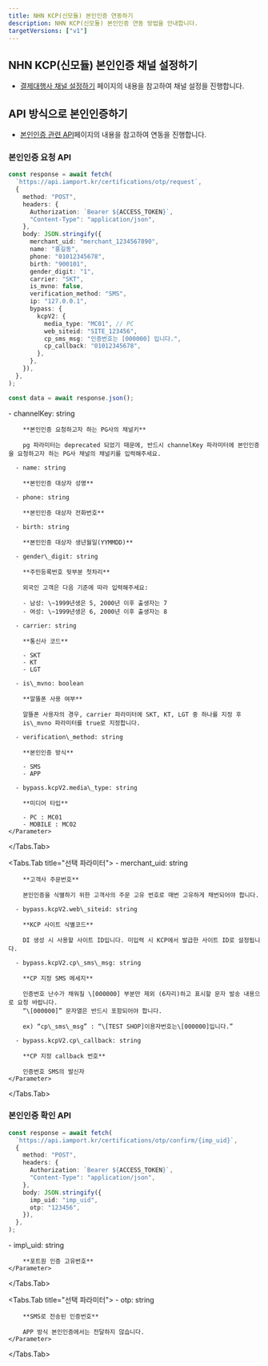 ```yaml
---
title: NHN KCP(신모듈) 본인인증 연동하기
description: NHN KCP(신모듈) 본인인증 연동 방법을 안내합니다.
targetVersions: ["v1"]
---
```



## NHN KCP(신모듈) 본인인증 채널 설정하기

- [결제대행사 채널 설정하기](/opi/ko/integration/ready/readme#3-결제대행사-채널-설정하기) 페이지의 내용을 참고하여 채널 설정을 진행합니다.

## API 방식으로 본인인증하기

- [본인인증 관련 API](/api/rest-v1/certification?v=v1)페이지의 내용을 참고하여 연동을 진행합니다.

### 본인인증 요청 API

```ts title="server-side"
const response = await fetch(
  `https://api.iamport.kr/certifications/otp/request`,
  {
    method: "POST",
    headers: {
      Authorization: `Bearer ${ACCESS_TOKEN}`,
      "Content-Type": "application/json",
    },
    body: JSON.stringify({
      merchant_uid: "merchant_1234567890",
      name: "홍길동",
      phone: "01012345678",
      birth: "900101",
      gender_digit: "1",
      carrier: "SKT",
      is_mvno: false,
      verification_method: "SMS",
      ip: "127.0.0.1",
      bypass: {
        kcpV2: {
          media_type: "MC01", // PC
          web_siteid: "SITE_123456",
          cp_sms_msg: "인증번호는 [000000] 입니다.",
          cp_callback: "01012345678",
        },
      },
    }),
  },
);

const data = await response.json();
```

<Tabs>
  <Tabs.Tab title="필수 파라미터">
    <Parameter flatten>
      - channelKey: string

        **본인인증 요청하고자 하는 PG사의 채널키**

        pg 파라미터는 deprecated 되었기 때문에, 반드시 channelKey 파라미터에 본인인증을 요청하고자 하는 PG사 채널의 채널키를 입력해주세요.

      - name: string

        **본인인증 대상자 성명**

      - phone: string

        **본인인증 대상자 전화번호**

      - birth: string

        **본인인증 대상자 생년월일(YYMMDD)**

      - gender\_digit: string

        **주민등록번호 뒷부분 첫차리**

        외국인 고객은 다음 기준에 따라 입력해주세요:

        - 남성: \~1999년생은 5, 2000년 이후 출생자는 7
        - 여성: \~1999년생은 6, 2000년 이후 출생자는 8

      - carrier: string

        **통신사 코드**

        - SKT
        - KT
        - LGT

      - is\_mvno: boolean

        **알뜰폰 사용 여부**

        알뜰폰 사용자의 경우, carrier 파라미터에 SKT, KT, LGT 중 하나를 지정 후
        is\_mvno 파라미터를 true로 지정합니다.

      - verification\_method: string

        **본인인증 방식**

        - SMS
        - APP

      - bypass.kcpV2.media\_type: string

        **미디어 타입**

        - PC : MC01
        - MOBILE : MC02
    </Parameter>
  </Tabs.Tab>

  <Tabs.Tab title="선택 파라미터">
    <Parameter flatten>
      - merchant\_uid: string

        **고객사 주문번호**

        본인인증을 식별하기 위한 고객사의 주문 고유 번호로 매번 고유하게 채번되어야 합니다.

      - bypass.kcpV2.web\_siteid: string

        **KCP 사이트 식별코드**

        DI 생성 시 사용할 사이트 ID입니다. 미입력 시 KCP에서 발급한 사이트 ID로 설정됩니다.

      - bypass.kcpV2.cp\_sms\_msg: string

        **CP 지정 SMS 메세지**

        인증번호 난수가 채워질 \[000000] 부분만 제외 (6자리)하고 표시할 문자 발송 내용으로 요청 바랍니다.
        “\[000000]” 문자열은 반드시 포함되어야 합니다.

        ex) “cp\_sms\_msg” : “\[TEST SHOP]이용자번호는\[000000]입니다.”

      - bypass.kcpV2.cp\_callback: string

        **CP 지정 callback 번호**

        인증번호 SMS의 발신자
    </Parameter>
  </Tabs.Tab>
</Tabs>

### 본인인증 확인 API

```ts title="sever-side"
const response = await fetch(
  `https://api.iamport.kr/certifications/otp/confirm/{imp_uid}`,
  {
    method: "POST",
    headers: {
      Authorization: `Bearer ${ACCESS_TOKEN}`,
      "Content-Type": "application/json",
    },
    body: JSON.stringify({
      imp_uid: "imp_uid",
      otp: "123456",
    }),
  },
);
```

<Tabs>
  <Tabs.Tab title="필수 파라미터">
    <Parameter flatten>
      - imp\_uid: string

        **포트원 인증 고유번호**
    </Parameter>
  </Tabs.Tab>

  <Tabs.Tab title="선택 파라미터">
    <Parameter flatten>
      - otp: string

        **SMS로 전송된 인증번호**

        APP 방식 본인인증에서는 전달하지 않습니다.
    </Parameter>
  </Tabs.Tab>
</Tabs>

